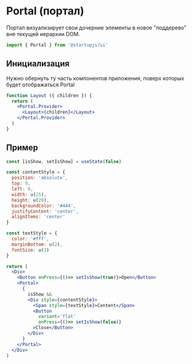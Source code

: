 
# Portal (портал)

Портал визуализирует свои дочерние элементы в новое "поддерево" вне текущей иерархии DOM.

```jsx
import { Portal } from '@startupjs/ui'
```

## Инициализация

Нужно обернуть ту часть компонентов приложения, поверх которых будет отображаться Portal

```jsx
function Layout ({ children }) {
  return (
    <Portal.Provider>
      <Layout>{children}</Layout>
    </Portal.Provider>
  )
}
```

## Пример

```jsx example
const [isShow, setIsShow] = useState(false)

const contentStyle = {
  position: 'absolute',
  top: 0,
  left: 0,
  width: u(25),
  height: u(20),
  backgroundColor: '#444',
  justifyContent: 'center',
  alignItems: 'center'
}

const textStyle = {
  color: '#fff',
  marginBottom: u(2),
  fontSize: u(3)
}

return (
  <Div>
    <Button onPress={()=> setIsShow(true)}>Open</Button>
    <Portal>
      {
        isShow &&
        <Div style={contentStyle}>
          <Span style={textStyle}>Content</Span>
          <Button
            variant='flat'
            onPress={()=> setIsShow(false)}
          >Close</Button>
        </Div>
      }
    </Portal>
  </Div>
)
```
